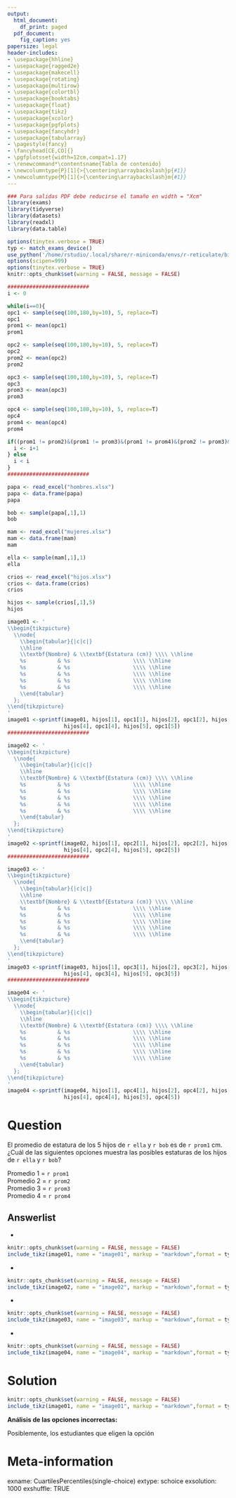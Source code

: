 ```yaml
---
output:
  html_document:
    df_print: paged
  pdf_document:
    fig_caption: yes
papersize: legal
header-includes:
- \usepackage{hhline}
- \usepackage{ragged2e}
- \usepackage{makecell}
- \usepackage{rotating}
- \usepackage{multirow}
- \usepackage{colortbl}
- \usepackage{booktabs}
- \usepackage{float}
- \usepackage{tikz}
- \usepackage{xcolor}
- \usepackage{pgfplots}
- \usepackage{fancyhdr}
- \usepackage{tabularray}
- \pagestyle{fancy}
- \fancyhead[CE,CO]{}
- \pgfplotsset{width=12cm,compat=1.17}
- \renewcommand*\contentsname{Tabla de contenido}
- \newcolumntype{P}[1]{>{\centering\arraybackslash}p{#1}}
- \newcolumntype{M}[1]{>{\centering\arraybackslash}m{#1}}
---
```


```r
### Para salidas PDF debe reducirse el tamaño en width = "Xcm"
library(exams)
library(tidyverse)
library(datasets)
library(readxl)
library(data.table)

options(tinytex.verbose = TRUE)
typ <- match_exams_device()
use_python('/home/rstudio/.local/share/r-miniconda/envs/r-reticulate/bin/python', required = TRUE)
options(scipen=999)
options(tinytex.verbose = TRUE)
knitr::opts_chunk$set(warning = FALSE, message = FALSE)

##########################
i <- 0

while(i==0){
opc1 <- sample(seq(100,180,by=10), 5, replace=T)
opc1
prom1 <- mean(opc1)
prom1

opc2 <- sample(seq(100,180,by=10), 5, replace=T)
opc2
prom2 <- mean(opc2)
prom2

opc3 <- sample(seq(100,180,by=10), 5, replace=T)
opc3
prom3 <- mean(opc3)
prom3

opc4 <- sample(seq(100,180,by=10), 5, replace=T)
opc4
prom4 <- mean(opc4)
prom4

if((prom1 != prom2)&(prom1 != prom3)&(prom1 != prom4)&(prom2 != prom3)&(prom2 != prom4)&(prom3 != prom4)){
  i <- i+1
} else
  i < i
}
##########################

papa <- read_excel("hombres.xlsx")
papa <- data.frame(papa)
papa

bob <- sample(papa[,1],1)
bob

mam <- read_excel("mujeres.xlsx")
mam <- data.frame(mam)
mam

ella <- sample(mam[,1],1)
ella

crios <- read_excel("hijos.xlsx")
crios <- data.frame(crios)
crios

hijos <- sample(crios[,1],5)
hijos

image01 <- '
\\begin{tikzpicture}
  \\node{
    \\begin{tabular}{|c|c|}
    \\hline
    \\textbf{Nombre} & \\textbf{Estatura (cm)} \\\\ \\hline
    %s          & %s                    \\\\ \\hline
    %s          & %s                    \\\\ \\hline
    %s          & %s                    \\\\ \\hline
    %s          & %s                    \\\\ \\hline
    %s          & %s                    \\\\ \\hline
    \\end{tabular}
  };
\\end{tikzpicture}
'
image01 <-sprintf(image01, hijos[1], opc1[1], hijos[2], opc1[2], hijos[3], opc1[3],
                  hijos[4], opc1[4], hijos[5], opc1[5])
##########################

image02 <- '
\\begin{tikzpicture}
  \\node{
    \\begin{tabular}{|c|c|}
    \\hline
    \\textbf{Nombre} & \\textbf{Estatura (cm)} \\\\ \\hline
    %s          & %s                    \\\\ \\hline
    %s          & %s                    \\\\ \\hline
    %s          & %s                    \\\\ \\hline
    %s          & %s                    \\\\ \\hline
    %s          & %s                    \\\\ \\hline
    \\end{tabular}
  };
\\end{tikzpicture}
'
image02 <-sprintf(image02, hijos[1], opc2[1], hijos[2], opc2[2], hijos[3], opc2[3],
                  hijos[4], opc2[4], hijos[5], opc2[5])
##########################

image03 <- '
\\begin{tikzpicture}
  \\node{
    \\begin{tabular}{|c|c|}
    \\hline
    \\textbf{Nombre} & \\textbf{Estatura (cm)} \\\\ \\hline
    %s          & %s                    \\\\ \\hline
    %s          & %s                    \\\\ \\hline
    %s          & %s                    \\\\ \\hline
    %s          & %s                    \\\\ \\hline
    %s          & %s                    \\\\ \\hline
    \\end{tabular}
  };
\\end{tikzpicture}
'
image03 <-sprintf(image03, hijos[1], opc3[1], hijos[2], opc3[2], hijos[3], opc3[3],
                  hijos[4], opc3[4], hijos[5], opc3[5])
##########################

image04 <- '
\\begin{tikzpicture}
  \\node{
    \\begin{tabular}{|c|c|}
    \\hline
    \\textbf{Nombre} & \\textbf{Estatura (cm)} \\\\ \\hline
    %s          & %s                    \\\\ \\hline
    %s          & %s                    \\\\ \\hline
    %s          & %s                    \\\\ \\hline
    %s          & %s                    \\\\ \\hline
    %s          & %s                    \\\\ \\hline
    \\end{tabular}
  };
\\end{tikzpicture}
'
image04 <-sprintf(image04, hijos[1], opc4[1], hijos[2], opc4[2], hijos[3], opc4[3],
                  hijos[4], opc4[4], hijos[5], opc4[5])

```


Question
========

 El promedio de estatura de los 5 hijos de `r ella` y `r bob` es de `r prom1` cm. ¿Cuál de las siguientes opciones muestra las posibles estaturas de los hijos de `r ella` y `r bob`?\

Promedio 1 = `r prom1` \
Promedio 2 = `r prom2` \
Promedio 3 = `r prom3` \
Promedio 4 = `r prom4` \

Answerlist
----------

- 
<br/> 
```r
knitr::opts_chunk$set(warning = FALSE, message = FALSE) 
include_tikz(image01, name = "image01", markup = "markdown",format = typ, library = c("3d", "babel"), packages=c("tikz","xcolor"),width = "4.5cm")
```

- 
<br/> 
```r
knitr::opts_chunk$set(warning = FALSE, message = FALSE) 
include_tikz(image02, name = "image02", markup = "markdown",format = typ, library = c("3d", "babel"), packages=c("tikz","xcolor"),width = "4.5cm")
```

- 
<br/> 
```r
knitr::opts_chunk$set(warning = FALSE, message = FALSE) 
include_tikz(image03, name = "image03", markup = "markdown",format = typ, library = c("3d", "babel"), packages=c("tikz","xcolor"),width = "4.5cm")
```

- 
<br/> 
```r
knitr::opts_chunk$set(warning = FALSE, message = FALSE) 
include_tikz(image04, name = "image04", markup = "markdown",format = typ, library = c("3d", "babel"), packages=c("tikz","xcolor"),width = "4.5cm")
```

Solution
========

```r
knitr::opts_chunk$set(warning = FALSE, message = FALSE) 
include_tikz(image01, name = "image01", markup = "markdown",format = typ, library = c("3d", "babel"), packages=c("tikz","xcolor"),width = "4.5cm")
```

**Análisis de las opciones incorrectas:**

Posiblemente, los estudiantes que eligen la opción 


Meta-information
================

exname: CuartilesPercentiles(single-choice)
extype: schoice
exsolution: 1000
exshuffle: TRUE